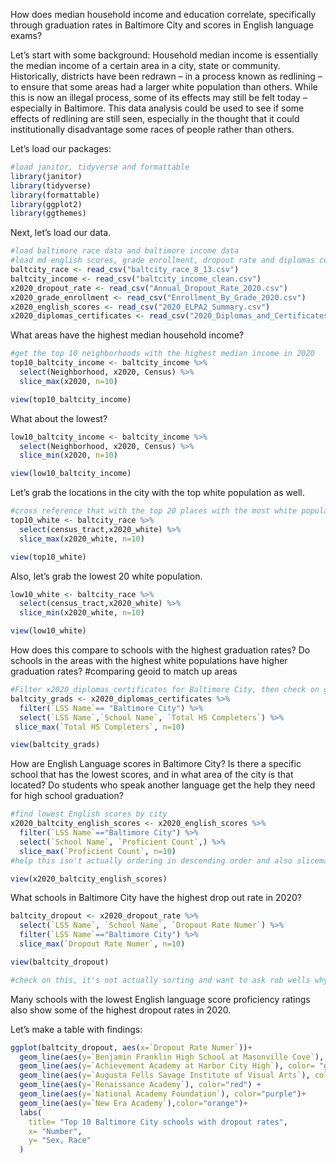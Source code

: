 How does median household income and education correlate, specifically through graduation rates in Baltimore City and scores in English language exams?

Let's start with some background:
Household median income is essentially the median income of a certain area in a city, state or community. Historically, districts have been redrawn -- in a process known as redlining -- to ensure that some areas had a larger white population than others. While this is now an illegal process, some of its effects may still be felt today -- especially in Baltimore. This data analysis could be used to see if some effects of redlining are still seen, especially in the thought that it could institutionally disadvantage some races of people rather than others. 

Let's load our packages:

```r
#load janitor, tidyverse and formattable
library(janitor)
library(tidyverse)
library(formattable)
library(ggplot2)
library(ggthemes)
```
Next, let's load our data. 
```r
#load baltimore race data and baltimore income data
#load md english scores, grade enrollment, dropout rate and diplomas certificates
baltcity_race <- read_csv("baltcity_race_8_13.csv")
baltcity_income <- read_csv("baltcity_income_clean.csv")
x2020_dropout_rate <- read_csv("Annual_Dropout_Rate_2020.csv")
x2020_grade_enrollment <- read_csv("Enrollment_By_Grade_2020.csv")
x2020_english_scores <- read_csv("2020_ELPA2_Summary.csv")
x2020_diplomas_certificates <- read_csv("2020_Diplomas_and_Certificates.csv")
```

What areas have the highest median household income?
```r
#get the top 10 neighborhoods with the highest median income in 2020
top10_baltcity_income <- baltcity_income %>% 
  select(Neighborhood, x2020, Census) %>% 
  slice_max(x2020, n=10)

view(top10_baltcity_income)
```

What about the lowest?
```r
low10_baltcity_income <- baltcity_income %>% 
  select(Neighborhood, x2020, Census) %>% 
  slice_min(x2020, n=10)

view(low10_baltcity_income)
```

Let's grab the locations in the city with the top white population as well.
```r
#cross reference that with the top 20 places with the most white population
top10_white <- baltcity_race %>% 
  select(census_tract,x2020_white) %>% 
  slice_max(x2020_white, n=10)

view(top10_white)
```

Also, let's grab the lowest 20 white population.
```r
low10_white <- baltcity_race %>% 
  select(census_tract,x2020_white) %>% 
  slice_min(x2020_white, n=10)

view(low10_white)
```

How does this compare to schools with the highest graduation rates? Do schools in the areas with the highest white populations have higher graduation rates?
#comparing geoid to match up areas
```r
#Filter x2020_diplomas_certificates for Baltimore City, then check on geoids of the schools with the highest graduation rates
baltcity_grads <- x2020_diplomas_certificates %>% 
  filter(`LSS Name`== "Baltimore City") %>% 
  select(`LSS Name`,`School Name`, `Total HS Completers`) %>% 
 slice_max(`Total HS Completers`, n=10)

view(baltcity_grads)

```

How are English Language scores in Baltimore City? Is there a specific school that has the lowest scores, and in what area of the city is that located? Do students who speak another language get the help they need for high school graduation? 

```r
#find lowest English scores by city
x2020_baltcity_english_scores <- x2020_english_scores %>% 
  filter(`LSS Name`=="Baltimore City") %>% 
  select(`School Name`, `Proficient Count`,) %>% 
  slice_max(`Proficient Count`, n=10)
#help this isn't actually ordering in descending order and also slicemax isn't working

view(x2020_baltcity_english_scores)
```

What schools in Baltimore City have the highest drop out rate in 2020?
```r
baltcity_dropout <- x2020_dropout_rate %>% 
  select(`LSS Name`, `School Name`, `Dropout Rate Numer`) %>% 
  filter(`LSS Name`=="Baltimore City") %>% 
  slice_max(`Dropout Rate Numer`, n=10)

view(baltcity_dropout)

#check on this, it's not actually sorting and want to ask rob wells why

```

Many schools with the lowest English language score proficiency ratings also show some of the highest dropout rates in 2020. 

Let's make a table with findings:
```r
ggplot(baltcity_dropout, aes(x=`Dropout Rate Numer`))+
  geom_line(aes(y=`Benjamin Franklin High School at Masonville Cove`), color= "blue") +
  geom_line(aes(y=`Achievement Academy at Harbor City High`), color= "green")+
  geom_line(aes(y=`Augusta Fells Savage Institute of Visual Arts`), color="yellow")+
  geom_line(aes(y=`Renaissance Academy`), color="red") +
  geom_line(aes(y=`National Academy Foundation`), color="purple")+
  geom_line(aes(y=`New Era Academy`),color="orange")+
  labs(
    title= "Top 10 Baltimore City schools with dropout rates",
    x= "Number",
    y= "Sex, Race"
  )

```

